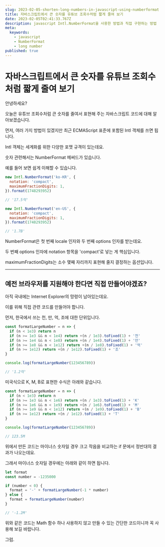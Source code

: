```yaml
---
slug: 2023-02-05-shorten-long-numbers-in-javascript-using-numberformat
title: 자바스크립트에서 큰 숫자를 유튜브 조회수처럼 짧게 줄여 보기
date: 2023-02-05T02:41:33.767Z
description: javascript Intl.NumberFormat을 사용한 방법과 직접 구현하는 방법
meta:
  keywords:
    - javascript
    - NumberFormat
    - long number
published: true
---
```


# 자바스크립트에서 큰 숫자를 유튜브 조회수처럼 짧게 줄여 보기

안녕하세요?

오늘은 유튜브 조회수처럼 큰 숫자를 줄여서 표현해 주는 자바스크립트 코드에 대해 알아보겠습니다.

먼저, 여러 가지 방법이 있겠지만 최근 ECMAScript 표준에 포함된 Intl 객체를 쓰면 됩니다.

Intl 객체는 세계화를 위한 다양한 포맷 규격이 있는데요.

숫자 관련해서는 NumberFormat 메써드가 있습니다.

예를 들어 보면 쉽게 이해할 수 있습니다.

```js
new Intl.NumberFormat('ko-KR', {
  notation: 'compact',
  maximumFractionDigits: 1,
}).format(1748293952)

// '17.5억'

new Intl.NumberFormat('en-US', {
  notation: 'compact',
  maximumFractionDigits: 1,
}).format(1748293952)

// '1.7B'
```

NumberFormat은 첫 번째 locale 인자와 두 번째 options 인자를 받는데요.

두 번째 options 인자에 notation 항목을 'compact'로 넣는 게 핵심입니다.

maximumFractionDigits는 소수 몇째 자리까지 표현해 줄지 결정하는 옵션입니다.

---

## 예전 브라우저를 지원해야 한다면 직접 만들어야겠죠?

아직 국내에는 Internet Explorer의 망령이 남아있는데요.

이를 위해 직접 관련 코드를 만들어야 합니다.

먼저, 한국에서 쓰는 천, 만, 억, 조에 대한 단위입니다.

```js
const formatLargeNumber = n => {
  if (n < 1e3) return n
  if (n >= 1e3 && n < 1e4) return +(n / 1e3).toFixed(1) + '천'
  if (n >= 1e4 && n < 1e8) return +(n / 1e4).toFixed(1) + '만'
  if (n >= 1e8 && n < 1e12) return +(n / 1e8).toFixed(1) + '억'
  if (n >= 1e12) return +(n / 1e12).toFixed(1) + '조'
}

console.log(formatLargeNumber(123456789))

// '1.2억'
```

미국식으로 K, M, B로 표현한 수식은 아래와 같습니다.

```js
const formatLargeNumber = n => {
  if (n < 1e3) return n
  if (n >= 1e3 && n < 1e6) return +(n / 1e3).toFixed(1) + 'K'
  if (n >= 1e6 && n < 1e9) return +(n / 1e6).toFixed(1) + 'M'
  if (n >= 1e9 && n < 1e12) return +(n / 1e9).toFixed(1) + 'B'
  if (n >= 1e12) return +(n / 1e12).toFixed(1) + 'T'
}

console.log(formatLargeNumber(123456789))

// 123.5M
```

위에서 만든 코드는 마이너스 숫자일 경우 크고 작음을 비교하는 if 문에서 정반대의 결과가 나오는데요.

그래서 마이너스 숫자일 경우에는 아래와 같이 하면 됩니다.

```js
let format
const number = -1235000

if (number < 0) {
  format = '-' + formatLargeNumber(-1 * number)
} else {
  format = formatLargeNumber(number)
}

// '-1.2M'
```

위와 같은 코드는 Math 함수 하나 사용하지 않고 만들 수 있는 간단한 코드이니까 꼭 사용해 보길 바랍니다.

그럼.
